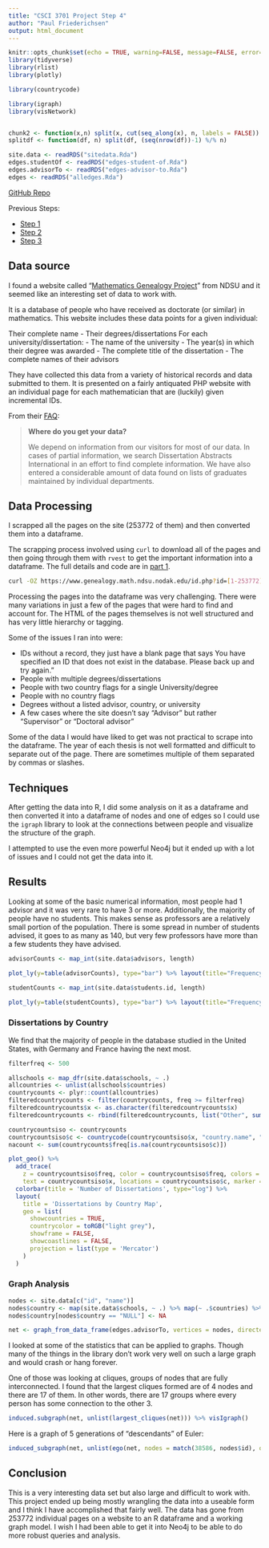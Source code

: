 ```yaml
---
title: "CSCI 3701 Project Step 4"
author: "Paul Friederichsen"
output: html_document
---
```


```r
knitr::opts_chunk$set(echo = TRUE, warning=FALSE, message=FALSE, error=FALSE)
library(tidyverse)
library(rlist)
library(plotly)

library(countrycode)

library(igraph)
library(visNetwork)


chunk2 <- function(x,n) split(x, cut(seq_along(x), n, labels = FALSE)) 
splitdf <- function(df, n) split(df, (seq(nrow(df))-1) %/% n)

site.data <- readRDS("sitedata.Rda")
edges.studentOf <- readRDS("edges-student-of.Rda")
edges.advisorTo <- readRDS("edges-advisor-to.Rda")
edges <- readRDS("alledges.Rda")
```

[GitHub Repo](https://github.com/floogulinc/csci-3701-project)

Previous Steps:

- [Step 1](step1.html)
- [Step 2](step2.html)
- [Step 3](step3.html)

## Data source

I found a website called "[Mathematics Genealogy Project](https://www.genealogy.math.ndsu.nodak.edu/)" from NDSU and it seemed like an interesting set of data to work with.

It is a database of people who have received as doctorate (or similar) in mathematics. This website includes these data points for a given individual:

Their complete name
- Their degrees/dissertations For each university/dissertation:
  - The name of the university 
  - The year(s) in which their degree was awarded
  - The complete title of the dissertation
  - The complete names of their advisors
  
They have collected this data from a variety of historical records and data submitted to them. It is presented on a fairly antiquated PHP website with an individual page for each mathematician that are (luckily) given incremental IDs.

From their [FAQ](https://www.genealogy.math.ndsu.nodak.edu/faq.php):

<blockquote style="font-size: 14px">
<b>Where do you get your data?</b></p>

<p>We depend on information from our visitors for most of our data. In cases of partial information, we search Dissertation Abstracts International in an effort to find complete information. We have also entered a considerable amount of data found on lists of graduates maintained by individual departments.</p>
</blockquote>

## Data Processing

I scrapped all the pages on the site (253772 of them) and then converted them into a dataframe.

The scrapping process involved using `curl` to download all of the pages and then going through them with `rvest` to get the important information into a dataframe. The full details and code are in [part 1](part1.html).

```bash
curl -OZ https://www.genealogy.math.ndsu.nodak.edu/id.php?id=[1-253772]
```

Processing the pages into the dataframe was very challenging. There were many variations in just a few of the pages that were hard to find and account for. The HTML of the pages themselves is not well structured and has very little hierarchy or tagging.

Some of the issues I ran into were:

- IDs without a record, they just have a blank page that says You have specified an ID that does not exist in the database. Please back up and try again."
- People with multiple degrees/dissertations
- People with two country flags for a single University/degree
- People with no country flags
- Degrees without a listed advisor, country, or university
- A few cases where the site doesn't say "Advisor" but rather "Supervisor" or "Doctoral advisor"

Some of the data I would have liked to get was not practical to scrape into the dataframe. The year of each thesis is not well formatted and difficult to separate out of the page. There are sometimes multiple of them separated by commas or slashes.

## Techniques

After getting the data into R, I did some analysis on it as a dataframe and then converted it into a dataframe of nodes and one of edges so I could use the `igraph` library to look at the connections between people and visualize the structure of the graph.

I attempted to use the even more powerful Neo4j but it ended up with a lot of issues and I could not get the data into it.

## Results

Looking at some of the basic numerical information, most people had 1 advisor and it was very rare to have 3 or more. Additionally, the majority of people have no students. This makes sense as professors are a relatively small portion of the population. There is some spread in number of students advised, it goes to as many as 140, but very few professors have more than a few students they have advised.


```r
advisorCounts <- map_int(site.data$advisors, length)

plot_ly(y=table(advisorCounts), type="bar") %>% layout(title="Frequency of Advisor Count", xaxis=list(title="Number of Advisors"), yaxis=list(title="Frequency"))
```

```r
studentCounts <- map_int(site.data$students.id, length)

plot_ly(y=table(studentCounts), type="bar") %>% layout(title="Frequency of Student Count", xaxis=list(title="Number of Students"), yaxis=list(title="Frequency"))
```

### Dissertations by Country

We find that the majority of people in the database studied in the United States, with Germany and France having the next most.

```r
filterfreq <- 500

allschools <- map_dfr(site.data$schools, ~ .)
allcountries <- unlist(allschools$countries)
countrycounts <- plyr::count(allcountries)
filteredcountrycounts <- filter(countrycounts, freq >= filterfreq)
filteredcountrycounts$x <- as.character(filteredcountrycounts$x)
filteredcountrycounts <- rbind(filteredcountrycounts, list("Other", sum(countrycounts$freq[countrycounts$freq < filterfreq])))

countrycountsiso <- countrycounts
countrycountsiso$c <- countrycode(countrycountsiso$x, "country.name", "iso3c")
nacount <- sum(countrycounts$freq[is.na(countrycountsiso$c)])

plot_geo() %>%
  add_trace(
    z = countrycountsiso$freq, color = countrycountsiso$freq, colors = 'Blues',
    text = countrycountsiso$x, locations = countrycountsiso$c, marker = list(line = list(color = toRGB("grey"), width = 0.5))) %>%
  colorbar(title = 'Number of Dissertations', type="log") %>%
  layout(
    title = 'Dissertations by Country Map',
    geo = list(
      showcountries = TRUE,
      countrycolor = toRGB("light grey"),
      showframe = FALSE,
      showcoastlines = FALSE,
      projection = list(type = 'Mercator')
    )
  )
```

### Graph Analysis

```r
nodes <- site.data[c("id", "name")]
nodes$country <- map(site.data$schools, ~ .) %>% map(~ .$countries) %>% map(first) %>% map(first) %>% as.character()
nodes$country[nodes$country == "NULL"] <- NA

net <- graph_from_data_frame(edges.advisorTo, vertices = nodes, directed = TRUE)
```

I looked at some of the statistics that can be applied to graphs. Though many of the things in the library don't work very well on such a large graph and would crash or hang forever.

One of those was looking at cliques, groups of nodes that are fully interconnected. I found that the largest cliques formed are of 4 nodes and there are 17 of them. In other words, there are 17 groups where every person has some connection to the other 3.

```r
induced.subgraph(net, unlist(largest_cliques(net))) %>% visIgraph()
```

Here is a graph of 5 generations of "descendants" of Euler:

```r
induced_subgraph(net, unlist(ego(net, nodes = match(38586, nodes$id), order = 5, mode="out"))) %>% visIgraph(layout="layout_as_tree", flip.y=FALSE) 
```

## Conclusion

This is a very interesting data set but also large and difficult to work with. This project ended up being mostly wrangling the data into a useable form and I think I have accomplished that fairly well. The data has gone from 253772 individual pages on a website to an R dataframe and a working graph model. I wish I had been able to get it into Neo4j to be able to do more robust queries and analysis.


<br><br>